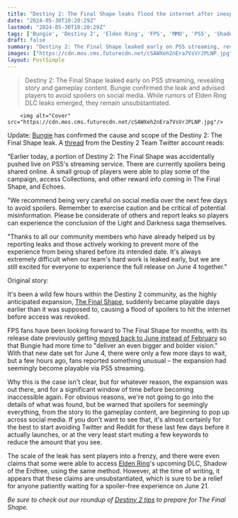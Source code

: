 ```yaml
---
title: "Destiny 2: The Final Shape leaks flood the internet after inexplicably becoming playable days earlier than intended"
date: "2024-05-30T10:20:29Z"
lastmod: "2024-05-30T10:20:29Z"
tags: ['Bungie', 'Destiny 2', 'Elden Ring', 'FPS', 'MMO', 'PS5', 'Shadow of the Erdtree', 'The Final Shape']
draft: false
summary: "Destiny 2: The Final Shape leaked early on PS5 streaming, revealing story and gameplay content. Bungie confirmed the leak and advised players to avoid spoilers on social media. While rumors of Elden Ring DLC leaks emerged, they remain unsubstantiated."
images: ["https://cdn.mos.cms.futurecdn.net/cSAWXeh2nEra7VsVrJPLNP.jpg"]
layout: PostSimple
---
```

> Destiny 2: The Final Shape leaked early on PS5 streaming, revealing story and gameplay content. Bungie confirmed the leak and advised players to avoid spoilers on social media. While rumors of Elden Ring DLC leaks emerged, they remain unsubstantiated.


        <img alt="Cover" src="https://cdn.mos.cms.futurecdn.net/cSAWXeh2nEra7VsVrJPLNP.jpg"/>
        
Update: [Bungie](https://www.gamesradar.com/tag/bungie/) has confirmed the cause and scope of the Destiny 2: The Final Shape leak. A [thread](https://x.com/destiny2team/status/1796220359471182186?s=46&t=k6l2ViH0M2VSgGbLnUoTWQ) from the Destiny 2 Team Twitter account reads:

"Earlier today, a portion of Destiny 2: The Final Shape was accidentally pushed live on PS5's streaming service. There are currently spoilers being shared online. A small group of players were able to play some of the campaign, access Collections, and other reward info coming in The Final Shape, and Echoes.

"We recommend being very careful on social media over the next few days to avoid spoilers. Remember to exercise caution and be critical of potential misinformation. Please be considerate of others and report leaks so players can experience the conclusion of the Light and Darkness saga themselves. 

"Thanks to all our community members who have already helped us by reporting leaks and those actively working to prevent more of the experience from being shared before its intended date. It's always extremely difficult when our team's hard work is leaked early, but we are still excited for everyone to experience the full release on June 4 together."

Original story:

It's been a wild few hours within the Destiny 2 community, as the highly anticipated expansion, [<u>The Final Shape</u>](https://www.gamesradar.com/games/mmo/destiny-2-the-final-shape-hands-on-preview/), suddenly became playable days earlier than it was supposed to, causing a flood of spoilers to hit the internet before access was revoked.

FPS fans have been looking forward to The Final Shape for months, with its release date previously getting [<u>moved back to June instead of February</u>](https://www.gamesradar.com/bungie-confirms-destiny-2-the-final-shape-delay-says-the-mmos-climax-needs-more-time-and-promises-a-bonus-2-month-update-for-all-players/) so that Bungie had more time to "deliver an even bigger and bolder vision." With that new date set for June 4, there were only a few more days to wait, but a few hours ago, fans reported something unusual – the expansion had seemingly become playable via PS5 streaming.

Why this is the case isn't clear, but for whatever reason, the expansion was out there, and for a significant window of time before becoming inaccessible again. For obvious reasons, we're not going to go into the details of what was found, but be warned that spoilers for seemingly everything, from the story to the gameplay content, are beginning to pop up across social media. If you don't want to see that, it's almost certainly for the best to start avoiding Twitter and Reddit for these last few days before it actually launches, or at the very least start muting a few keywords to reduce the amount that you see.

The scale of the leak has sent players into a frenzy, and there were even claims that some were able to access [<u>Elden Ring</u>](https://www.gamesradar.com/elden-ring-guide/)'s upcoming DLC, Shadow of the Erdtree, using the same method. However, at the time of writing, it appears that these claims are unsubstantiated, which is sure to be a relief for anyone patiently waiting for a spoiler-free experience on June 21. 

*Be sure to check out our roundup of *[<u><em>Destiny 2 tips</em></u>](https://www.gamesradar.com/destiny-2-tips/)* to prepare for The Final Shape.*
        